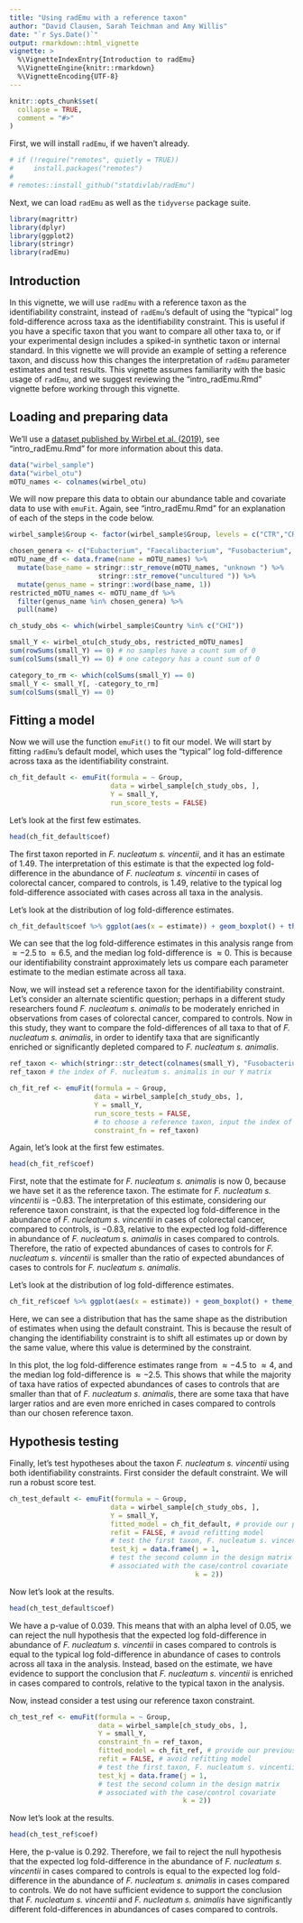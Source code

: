 ```yaml
---
title: "Using radEmu with a reference taxon"
author: "David Clausen, Sarah Teichman and Amy Willis"
date: "`r Sys.Date()`"
output: rmarkdown::html_vignette
vignette: >
  %\VignetteIndexEntry{Introduction to radEmu}
  %\VignetteEngine{knitr::rmarkdown}
  %\VignetteEncoding{UTF-8}
---
```


```r
knitr::opts_chunk$set(
  collapse = TRUE,
  comment = "#>"
)
```

First, we will install `radEmu`, if we haven't already. 

```r
# if (!require("remotes", quietly = TRUE))
#     install.packages("remotes")
# 
# remotes::install_github("statdivlab/radEmu")
```

Next, we can load `radEmu` as well as the `tidyverse` package suite. 

```r
library(magrittr)
library(dplyr)
library(ggplot2)
library(stringr)
library(radEmu)
```

## Introduction 

In this vignette, we will use `radEmu` with a reference taxon as the identifiability constraint, instead of `radEmu`'s default of using the "typical" log fold-difference across taxa as the identifiability constraint. 
This is useful if you have a specific taxon that you want to compare all other taxa to, or if your experimental design includes a spiked-in synthetic taxon or internal standard. 
In this vignette we will provide an example of setting a reference taxon, and discuss how this changes the interpretation of `radEmu` parameter estimates and test results. 
This vignette assumes familiarity with the basic usage of `radEmu`, and we suggest reviewing the "intro_radEmu.Rmd" vignette before working through this vignette. 

## Loading and preparing data

We'll use a [dataset published by Wirbel et al. (2019)](https://www.nature.com/articles/s41591-019-0406-6), see "intro_radEmu.Rmd" for more information about this data. 

```r
data("wirbel_sample")
data("wirbel_otu")
mOTU_names <- colnames(wirbel_otu)
```

We will now prepare this data to obtain our abundance table and covariate data to use with `emuFit`. Again, see "intro_radEmu.Rmd" for an explanation of each of the steps in the code below. 

```r
wirbel_sample$Group <- factor(wirbel_sample$Group, levels = c("CTR","CRC"))

chosen_genera <- c("Eubacterium", "Faecalibacterium", "Fusobacterium", "Porphyromonas")
mOTU_name_df <- data.frame(name = mOTU_names) %>% 
  mutate(base_name = stringr::str_remove(mOTU_names, "unknown ") %>%
                      stringr::str_remove("uncultured ")) %>%
  mutate(genus_name = stringr::word(base_name, 1))
restricted_mOTU_names <- mOTU_name_df %>%
  filter(genus_name %in% chosen_genera) %>%
  pull(name)

ch_study_obs <- which(wirbel_sample$Country %in% c("CHI"))

small_Y <- wirbel_otu[ch_study_obs, restricted_mOTU_names]
sum(rowSums(small_Y) == 0) # no samples have a count sum of 0 
sum(colSums(small_Y) == 0) # one category has a count sum of 0

category_to_rm <- which(colSums(small_Y) == 0)
small_Y <- small_Y[, -category_to_rm]
sum(colSums(small_Y) == 0)
```

## Fitting a model 

Now we will use the function `emuFit()` to fit our model. We will start by fitting `radEmu`'s default model, which uses the "typical" log fold-difference across taxa as the identifiability constraint. 

```r
ch_fit_default <- emuFit(formula = ~ Group, 
                         data = wirbel_sample[ch_study_obs, ],
                         Y = small_Y,
                         run_score_tests = FALSE) 
```

Let's look at the first few estimates. 

```r
head(ch_fit_default$coef)
```

The first taxon reported in *F. nucleatum s. vincentii*, and it has an estimate of $1.49$. The interpretation of this estimate is that the expected log fold-difference in the abundance of *F. nucleatum s. vincentii* in cases of colorectal cancer, compared to controls, is $1.49$, relative to the typical log fold-difference associated with cases across all taxa in the analysis. 

Let's look at the distribution of log fold-difference estimates. 

```r
ch_fit_default$coef %>% ggplot(aes(x = estimate)) + geom_boxplot() + theme_bw() 
```

We can see that the log fold-difference estimates in this analysis range from $\approx -2.5$ to $\approx 6.5$, and the median log fold-difference is $\approx 0$. This is because our identifiability constraint approximately lets us compare each parameter estimate to the median estimate across all taxa. 

Now, we will instead set a reference taxon for the identifiability constraint. Let's consider an alternate scientific question; perhaps in a different study researchers found *F. nucleatum s. animalis* to be moderately enriched in observations from cases of colorectal cancer, compared to controls. Now in this study, they want to compare the fold-differences of all taxa to that of *F. nucleatum s. animalis*, in order to identify taxa that are significantly enriched or significantly depleted compared to *F. nucleatum s. animalis*. 

```r
ref_taxon <- which(stringr::str_detect(colnames(small_Y), "Fusobacterium nucleatum s. animalis"))
ref_taxon # the index of F. nucleatum s. animalis in our Y matrix
```

```r
ch_fit_ref <- emuFit(formula = ~ Group, 
                     data = wirbel_sample[ch_study_obs, ],
                     Y = small_Y,
                     run_score_tests = FALSE,
                     # to choose a reference taxon, input the index of that taxon in the Y matrix to the argument "constraint_fn" 
                     constraint_fn = ref_taxon) 
```


Again, let's look at the first few estimates. 

```r
head(ch_fit_ref$coef)
```

First, note that the estimate for *F. nucleatum s. animalis* is now $0$, because we have set it as the reference taxon. The estimate for *F. nucleatum s. vincentii* is $-0.83$. The interpretation of this estimate, considering our reference taxon constraint, is that the expected log fold-difference in the abundance of *F. nucleatum s. vincentii* in cases of colorectal cancer, compared to controls, is $-0.83$, relative to the expected log fold-difference in abundance of *F. nucleatum s. animalis* in cases compared to controls. Therefore, the ratio of expected abundances of cases to controls for *F. nucleatum s. vincentii* is smaller than the ratio of expected abundances of cases to controls for *F. nucleatum s. animalis*.

Let's look at the distribution of log fold-difference estimates. 

```r
ch_fit_ref$coef %>% ggplot(aes(x = estimate)) + geom_boxplot() + theme_bw() 
```

Here, we can see a distribution that has the same shape as the distribution of estimates when using the default constraint. This is because the result of changing the identifiability constraint is to shift all estimates up or down by the same value, where this value is determined by the constraint. 

In this plot, the log fold-difference estimates range from $\approx -4.5$ to $\approx 4$, and the median log fold-difference is $\approx -2.5$. This shows that while the majority of taxa have ratios of expected abundances of cases to controls that are smaller than that of *F. nucleatum s. animalis*, there are some taxa that have larger ratios and are even more enriched in cases compared to controls than our chosen reference taxon. 

## Hypothesis testing 

Finally, let's test hypotheses about the taxon *F. nucleatum s. vincentii* using both identifiability constraints. First consider the default constraint. We will run a robust score test. 

```r
ch_test_default <- emuFit(formula = ~ Group, 
                         data = wirbel_sample[ch_study_obs, ],
                         Y = small_Y,
                         fitted_model = ch_fit_default, # provide our previous fit
                         refit = FALSE, # avoid refitting model
                         # test the first taxon, F. nucleatum s. vincentii
                         test_kj = data.frame(j = 1, 
                         # test the second column in the design matrix
                         # associated with the case/control covariate
                                              k = 2)) 
```

Now let's look at the results. 

```r
head(ch_test_default$coef)
```

We have a p-value of $0.039$. This means that with an alpha level of $0.05$, we can reject the null hypothesis that the expected log fold-difference in abundance of *F. nucleatum s. vincentii* in cases compared to controls is equal to the typical log fold-difference in abundance of cases to controls across all taxa in the analysis. Instead, based on the estimate, we have evidence to support the conclusion that *F. nucleatum s. vincentii* is enriched in cases compared to controls, relative to the typical taxon in the analysis. 

Now, instead consider a test using our reference taxon constraint. 

```r
ch_test_ref <- emuFit(formula = ~ Group, 
                      data = wirbel_sample[ch_study_obs, ],
                      Y = small_Y,
                      constraint_fn = ref_taxon, 
                      fitted_model = ch_fit_ref, # provide our previous fit
                      refit = FALSE, # avoid refitting model
                      # test the first taxon, F. nucleatum s. vincentii
                      test_kj = data.frame(j = 1, 
                      # test the second column in the design matrix
                      # associated with the case/control covariate
                                           k = 2)) 
```

Now let's look at the results. 

```r
head(ch_test_ref$coef)
```

Here, the p-value is $0.292$. Therefore, we fail to reject the null hypothesis that the expected log fold-difference in the abundance of *F. nucleatum s. vincentii* in cases compared to controls is equal to the expected log fold-difference in the abundance of *F. nucleatum s. animalis* in cases compared to controls. We do not have sufficient evidence to support the conclusion that *F. nucleatum s. vincentii* and *F. nucleatum s. animalis* have significantly different fold-differences in abundances of cases compared to controls. 